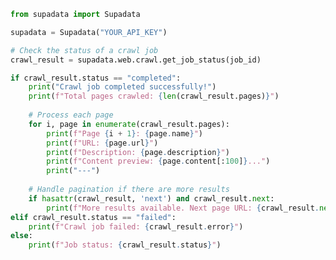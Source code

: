 ```python Python
from supadata import Supadata

supadata = Supadata("YOUR_API_KEY")

# Check the status of a crawl job
crawl_result = supadata.web.crawl.get_job_status(job_id)

if crawl_result.status == "completed":
    print("Crawl job completed successfully!")
    print(f"Total pages crawled: {len(crawl_result.pages)}")
    
    # Process each page
    for i, page in enumerate(crawl_result.pages):
        print(f"Page {i + 1}: {page.name}")
        print(f"URL: {page.url}")
        print(f"Description: {page.description}")
        print(f"Content preview: {page.content[:100]}...")
        print("---")
    
    # Handle pagination if there are more results
    if hasattr(crawl_result, 'next') and crawl_result.next:
        print(f"More results available. Next page URL: {crawl_result.next}")
elif crawl_result.status == "failed":
    print(f"Crawl job failed: {crawl_result.error}")
else:
    print(f"Job status: {crawl_result.status}")
```